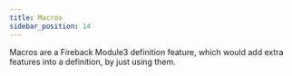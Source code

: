 ```yaml
---
title: Macros
sidebar_position: 14
---
```


Macros are a Fireback Module3 definition feature, which would add extra
features into a definition, by just using them.